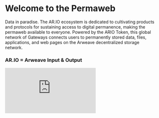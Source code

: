 
<HeroPattern />

<QuickStartBanner />

# Welcome to the Permaweb

Data in paradise. The AR.IO ecosystem is dedicated to cultivating products and protocols for sustaining access to digital permanence, making the permaweb available to everyone. Powered by the ARIO Token, this global network of Gateways connects users to permanently stored data, files, applications, and web pages on the Arweave decentralized storage network.

<Resources />
<Guides />


<div className="flex flex-col items-left">
  <h3 className="text-lg font-bold mb-6 text-left mb-4">AR.IO = Arweave Input & Output</h3>


  <div className="w-full max-w-[760px] aspect-video">
    <iframe
      className="w-full h-full rounded-lg"
      src="https://www.youtube.com/embed/6HJc4_OYVMQ"
      title="What and Why AR.IO? | AR.IO 101"
      frameBorder="0"
      allow="accelerometer; autoplay; clipboard-write; encrypted-media; gyroscope; picture-in-picture; web-share"
      allowFullScreen
    ></iframe>
  </div>
</div>
